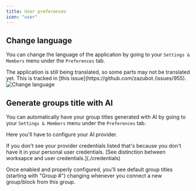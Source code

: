 ```yaml
---
title: User preferences
icon: "user"
---
```



## Change language

You can change the language of the application by going to your `Settings & Members` menu under the `Preferences` tab.

<Info>
  The application is still being translated, so some parts may not be translated
  yet. This is tracked in [this issue](https://github.com/zazubot /issues/955).
</Info>

<Frame>
  <img src="/images/workspace/change-language.png" alt="Change language" />
</Frame>

## Generate groups title with AI

You can automatically have your group titles generated with AI by going to your `Settings & Members` menu under the `Preferences` tab.

Here you'll have to configure your AI provider.

<Info>
  If you don't see your provider credentials listed that's because you don't
  have it in your personal user credentials. [See distinction between worksapce
  and user credentials.](./credentials)
</Info>

Once enabled and properly configured, you'll see default group titles (starting with "Group #") changing whenever you connect a new group/block from this group.

<YoutubeVideo id="Lt7UliKv0xQ" />
